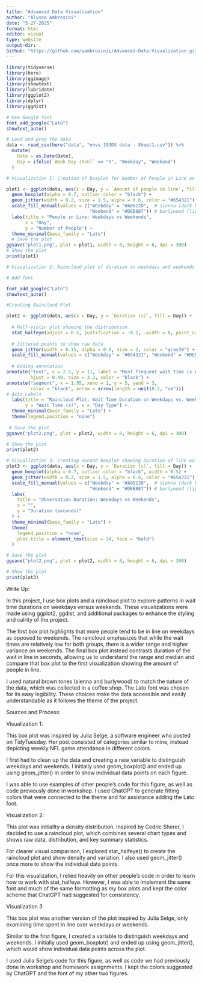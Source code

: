 ```yaml
---
title: "Advanced Data Visualization"
author: "Alyssa Ambrosini"
date: "5-27-2025"
format: html
editor: visual
type: website
output-dir: .
Github: "https://github.com/aambrosinii/Advanced-Data-Visualization.git"
---
```


```r
library(tidyverse)
library(here)
library(ggimage)
library(showtext)
library(lubridate)
library(ggplot2)
library(dplyr)
library(ggdist)
```

```r
# Use Google font
font_add_google("Lato")
showtext_auto()

# Load and prep the data
data <- read_csv(here("data", "envs 193DS data - Sheet1.csv")) %>%
  mutate(
    Date = as.Date(Date),
    Day = ifelse(`Week Day (Y/n)` == "Y", "Weekday", "Weekend")
  )
```

```r
# Visualization 1: Creation of boxplot for Number of People in Line on Weekdays vs. Weekends

plot1 <- ggplot(data, aes(x = Day, y = `Amount of people in line`, fill = Day)) +
  geom_boxplot(alpha = 0.7, outlier.color = "black") +
  geom_jitter(width = 0.2, size = 1.5, alpha = 0.6, color = "#654321") +
  scale_fill_manual(values = c("Weekday" = "#A0522D",  # sienna (dark brown)
                               "Weekend" = "#DEB887")) # burlywood (light brown)
  labs(title = "People in Line: Weekdays vs Weekends",
       x = "Day",
       y = "Number of People") +
  theme_minimal(base_family = "Lato") 
  # Save the plot
ggsave("plot1.png", plot = plot1, width = 8, height = 6, dpi = 300)
# Show the plot
print(plot1)
```

```r

# Visualization 2: Raincloud plot of duration on weekdays and weekends

# Add font

font_add_google("Lato")
showtext_auto()

#Creating Raincloud Plot

plot2 <- ggplot(data, aes(x = Day, y = `Duration (s)`, fill = Day)) +
  
  # Half-violin plot showing the distribution
  stat_halfeye(adjust = 0.5, justification = -0.2, .width = 0, point_colour = NA) +
  
  # Jittered points to show raw data
  geom_jitter(width = 0.15, alpha = 0.6, size = 2, color = "gray30") +
  scale_fill_manual(values = c("Weekday" = "#654321", "Weekend" = "#DEB887")) +
  
  # Adding annotation
annotate("text", x = 2.5, y = 11, label = "Most frequent wait time is near zero for each group", 
         hjust = 0.40, size = 3.2, color = "black") +
annotate("segment", x = 1.95, xend = 1, y = 5, yend = 3, 
         color = "black", arrow = arrow(length = unit(0.3, "cm")))
# Axis Labels
  labs(title = "Raincloud Plot: Wait Time Duration on Weekdays vs. Weekends",
       y = "Wait Time (s)", x = "Day Type") +
  theme_minimal(base_family = "Lato") +
  theme(legend.position = "none")
  
 # Save the plot
ggsave("plot2.png", plot = plot2, width = 8, height = 6, dpi = 300)

# Show the plot
print(plot2)
```

```r
# Visualization 3: Creating second boxplot showing duration of line wait on weekdays vs. weekends
plot3 <- ggplot(data, aes(x = Day, y = `Duration (s)`, fill = Day)) +
  geom_boxplot(alpha = 0.7, outlier.color = "black", width = 0.5) +
  geom_jitter(width = 0.2, size = 1.5, alpha = 0.6, color = "#654321") +
  scale_fill_manual(values = c("Weekday" = "#A0522D",  # sienna (dark brown)
                               "Weekend" = "#DEB887")) # burlywood (light brown)
  labs(
    title = "Observation Duration: Weekdays vs Weekends",
    x = "",
    y = "Duration (seconds)"
  ) +
  theme_minimal(base_family = "Lato") +
  theme(
    legend.position = "none",
    plot.title = element_text(size = 14, face = "bold")
  )

# Save the plot
ggsave("plot2.png", plot = plot2, width = 8, height = 6, dpi = 300)

# Show the plot
print(plot3)
```

Write Up:

In this project, I use box plots and a raincloud plot to explore patterns in wait time durations on weekdays versus weekends. These visualizations were made using ggplot2, ggdist, and additional packages to enhance the styling and calrity of the project.

The first box plot highlights that more people tend to be in line on weekdays as opposed to weekends. The raincloud emphasizes that while the wait times are relatively low for both groups, there is a wider range and higher variance on weekends. The final box plot instead contrasts duration of the wait in line in seconds, allowing us to understand the range and median and compare that box plot to the first visualization showing the amount of people in line.

I used natural brown tones (sienna and burlywood) to match the nature of the data, which was collected in a coffee shop. The Lato font was chosen for its easy legibility. These choices make the data accessible and easily understandable as it follows the theme of the project.

Sources and Process:

Visualization 1:

This box plot was inspired by Julia Selge, a software engineer who posted on TidyTuesday. Her post consisted of categories similar to mine, instead depicting weekly NFL game attendance in different colors.

I first had to clean up the data and creating a new variable to distinguish weekdays and weekends. I initially used geom_boxplot() and ended up using geom_jitter() in order to show individual data points on each figure.

I was able to use examples of other people's code for this figure, as well as code previously done in workshop. I used ChatGPT to generate fitting colors that were connected to the theme and for assistance adding the Lato font.

Visualization 2:

This plot was initiallty a density distribution. Inspired by Cedric Sherer, I decided to use a raincloud plot, which combines several chart types and shows raw data, distribution, and key summary statistics.

For clearer visual comparison, I explored stat_halfeye() to create the raincloud plot and show density and variation. I also used geom_jitter() once more to show the individual data points.

For this visualization, I relied heavily on other people's code in order to learn how to work with stat_halfeye. However, I was able to implement the same font and much of the same formatting as my box plots and kept the color scheme that ChatGPT had suggested for consistency.

Visualization 3

This box plot was another version of the plot inspired by Julia Selge, only examining time spent in line over weekdays or weekends.

Similar to the first figure, I created a variable to distinguish weekdays and weekends. I initially used geom_boxplot() and ended up using geom_jitter(), which would show individual data points across the plot.

I used Julia Selge's code for this figure, as well as code we had previously done in workshop and homework assignments. I kept the colors suggested by ChatGPT and the font of my other two figures.
